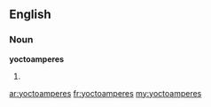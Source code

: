 ==English==

===Noun===
'''yoctoamperes'''

# {{plural of|[[yoctoampere]]}}

[[ar:yoctoamperes]]
[[fr:yoctoamperes]]
[[my:yoctoamperes]]